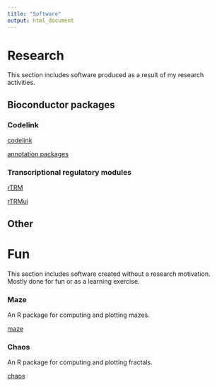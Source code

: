 ```yaml
---
title: "Software"
output: html_document
---
```


# Research

This section includes software produced as a result of my research activities.

## Bioconductor packages

### Codelink

[codelink](http://bioconductor.org/packages/codelink/)

[annotation packages](http://bioconductor.org/packages/release/BiocViews.html#___CodelinkChip)

### Transcriptional regulatory modules

[rTRM](http://bioconductor.org/packages/rTRM/)

[rTRMui](http://bioconductor.org/packages/rTRMui/)

## Other

# Fun

This section includes software created without a research motivation. Mostly done for fun or as a learning exercise.

### Maze

An R package for computing and plotting mazes.

[maze](https://ddiez.github.io/maze/)

### Chaos

An R package for computing and plotting fractals.

[chaos](https://ddiez.github.io/chaos/)